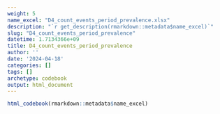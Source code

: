 ```yaml
---
weight: 5
name_excel: "D4_count_events_period_prevalence.xlsx"
description: "`r get_description(rmarkdown::metadata$name_excel)`"
slug: "D4_count_events_period_prevalence"
datetime: 1.7134366e+09
title: D4_count_events_period_prevalence
author: ''
date: '2024-04-18'
categories: []
tags: []
archetype: codebook
output: html_document
---
```


```r
html_codebook(rmarkdown::metadata$name_excel)
```
